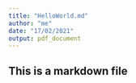 ```yaml
---
title: "HelloWorld.md"
author: "me"
date: "17/02/2021"
output: pdf_document
---
```


## This is a markdown file
